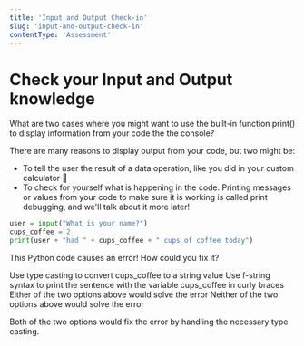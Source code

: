 ```yaml
---
title: 'Input and Output Check-in'
slug: 'input-and-output-check-in'
contentType: 'Assessment'
---
```


# Check your Input and Output knowledge

<FlashCard>
<Prompt>

What are two cases where you might want to use the built-in function print() to display information from your code the the console?

</Prompt>
<Answer>

There are many reasons to display output from your code, but two might be:

* To tell the user the result of a data operation, like you did in your custom calculator :abacus:
* To check for yourself what is happening in the code. Printing messages or values from your code to make sure it is working is called print debugging, and we'll talk about it more later!

</Answer>
</FlashCard>

<MultipleChoice>
<Prompt>

```python
user = input("What is your name?")
cups_coffee = 2
print(user + "had " + cups_coffee + " cups of coffee today")
```

This Python code causes an error! How could you fix it?

</Prompt>
<Choice>Use type casting to convert cups_coffee to a string value</Choice>
<Choice>Use f-string syntax to print the sentence with the variable cups_coffee in curly braces</Choice>
<Choice correct>Either of the two options above would solve the error</Choice>
<Choice>Neither of the two options above would solve the error</Choice>
<Explanation>

Both of the two options would fix the error by handling the necessary type casting.

</Explanation>
</MultipleChoice>
